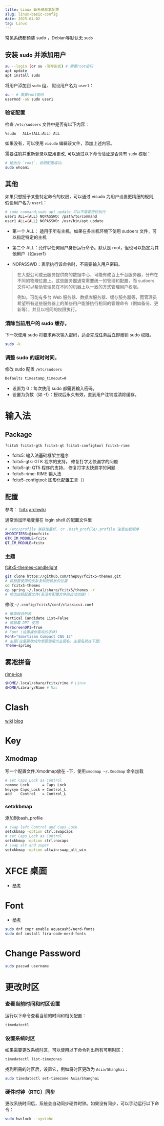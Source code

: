 ```yaml
---
title: Linux 新系统基本配置
slug: linux-basic-config
date: 2025-04-02
tag: Linux
---
```


常见系统都预装 sudo ，Debian等默认无 `sudo` 

## 安装 `sudo` 并添加用户
```bash
su --login (or su -简写形式) # 需要root密码
apt update
apt install sudo
```

将用户添加到 `sudo` 组， 假设用户名为 `user1`：
```bash
su - # 需要root密码
usermod -aG sudo user1
```

### 验证配置
检查 `/etc/sudoers` 文件中是否有以下内容：
```
%sudo   ALL=(ALL:ALL) ALL
```
如果没有，可以使用 `visudo` 编辑该文件，添加上述内容。


需要注销并重新登录以应用更改, 可以通过以下命令验证是否具有 `sudo` 权限：
```bash
# 输出为 `root`，说明配置成功。
sudo whoami
```


## 其他

如果只想授予某些特定命令的权限，可以通过 visudo 为用户设置更精细的规则,
假设用户名为 `user1`：
```bash
# sudo command;sudo apt update 可以不需要密码执行
user1 ALL=(ALL) NOPASSWD: /path/to/command
user1 ALL=(ALL) NOPASSWD: /usr/bin/apt update
```


- 第一个 ALL： 适用于所有主机。如果在多主机环境下使用 sudoers 文件，可以指定特定的主机

- 第二个 ALL：允许以任何用户身份运行命令。默认是 root，但也可以指定为其他用户（如user1）

- NOPASSWD：表示执行该命令时，不需要输入用户密码。

>在大型公司或云服务提供商的数据中心，可能有成百上千台服务器，分布在不同的物理位置上。这些服务器通常需要统一的管理和配置，而 sudoers 文件可以帮助管理员在不同的机器上以一致的方式管理用户权限。
>
>例如，可能有多台 Web 服务器、数据库服务器、缓存服务器等，而管理员希望所有这些服务器上的某些用户能够执行相同的管理命令（例如备份、更新等），并且以相同的权限执行。



### 清除当前用户的 sudo 缓存，
下一次使用 sudo 将要求再次输入密码，适合完成任务后立即撤销 sudo 权限。
```bash
sudo -k 
```

### 调整 sudo 的超时时间，
修改 sudo 配置 `/etc/sudoers`

```bash
Defaults timestamp_timeout=0
```

- 设置为 0：每次使用 sudo 都需要输入密码。
- 设置为负数（如 -1）：授权后永久有效，直到用户注销或清除缓存。





# 输入法
##  Package
```
fcitx5 fcitx5-gtk fcitx5-qt fcitx5-configtool fcitx5-rime 
```
- fcitx5: 输入法基础框架主程序
- fcitx5-gtk: GTK 程序的支持， 修复打字太快漏字的问题
- fcitx5-qt: QT5 程序的支持， 修复打字太快漏字的问题
- fcitx5-rime: RIME 输入法
- fcitx5-configtool: 图形化配置工具（）



## 配置 

参考：
[fcitx](https://fcitx-im.org/wiki/Setup_Fcitx_5/zh-cn)
[archwiki](https://wiki.archlinuxcn.org/wiki/Fcitx5)

通常添加环境变量在 login shell 的配置文件里
```sh
# /etc/profile 兼容性最好, or .bash_profile/.profile 注意加载顺序
XMODIFIERS=@im=fcitx
GTK_IM_MODULE=fcitx
QT_IM_MODULE=fcitx
```
### 主题

[fcitx5-themes-candlelight](https://github.com/thep0y/fcitx5-themes-candlelight)
```bash
git clone https://github.com/thep0y/fcitx5-themes.git 
# 将想要使用的皮肤复制到该放的位置
cd fcitx5-themes
cp spring ~/.local/share/fcitx5/themes -r 
# 修改皮肤配置文件(若没有配置文件则自动创建)：
```

修改 `~/.config/fcitx5/conf/classicui.conf`
```bash
# 垂直候选列表
Vertical Candidate List=False
# 按屏幕 DPI 使用
PerScreenDPI=True
# Font (设置成你喜欢的字体)
Font="Smartisan Compact CNS 13"
# 主题(这里要改成你想要使用的主题名，主题名就在下面)
Theme=spring
```


## 雾凇拼音
[rime-ice](https://github.com/iDvel/rime-ice)
```bash
$HOME/.local/share/fcitx/rime # Linux
$HOME/Library/Rime # Mac
```






# Clash

[wiki](https://wiki.metacubex.one/startup/service/)
[blog](https://liyp.cc/archives/1696683830494)

# Key
## Xmodmap

写一个配置文件.Xmodmap放在 `~`下，使用`xmodmap ~/.Xmodmap` 命令加载
```bash
# set Caps_Lock as Control
remove Lock      = Caps_Lock
keysym Caps_Lock = Control_L
add    Control   = Control_L
```


### setxkbmap
添加到bash_profile
```bash
# swap left Control and Caps_Lock
setxkbmap -option ctrl:swapcaps
# set Caps_Lock as Control
setxkbmap -option ctrl:nocaps
# swap alt and super
setxkbmap -option altwin:swap_alt_win
```


# XFCE 桌面
- [参考](https://community.aidlux.com/postDetail/439)






# Font
- [参考](https://copr.fedorainfracloud.org/coprs/aquacash5/nerd-fonts/)

```bash
sudo dnf copr enable aquacash5/nerd-fonts
sudo dnf install fira-code-nerd-fonts
```




# Change Password
```bash
sudo passwd username
```


# 更改时区

### 查看当前时间和时区设置
运行以下命令查看当前的时间和相关配置：
```bash
timedatectl
```

### 设置系统时区
如果需要更改系统时区，可以使用以下命令列出所有可用时区：
```bash
timedatectl list-timezones
```

找到所需的时区后，设置它，例如将时区更改为 `Asia/Shanghai`：
```bash
sudo timedatectl set-timezone Asia/Shanghai
```


### 硬件时钟（RTC）同步
更改系统时间后，系统会自动同步硬件时钟。如果没有同步，可以手动运行以下命令：
```bash
sudo hwclock --systohc
```
